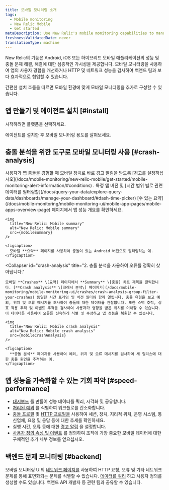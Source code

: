 ```yaml
---
title: 모바일 모니터링 소개
tags:
  - Mobile monitoring
  - New Relic Mobile
  - Get started
metaDescription: Use New Relic's mobile monitoring capabilities to manage the performance of your iOS and Android apps and your customers' overall digital experience.
freshnessValidatedDate: never
translationType: machine
---
```






New Relic의 <InlinePopover type="mobile"/>기능은 Android, iOS 또는 하이브리드 모바일 애플리케이션의 성능 및 충돌 문제 해결, 해결에 대한 심층적인 가시성을 제공합니다. 모바일 모니터링을 사용하여 앱의 사용자 경험을 개선하거나 HTTP 및 네트워크 성능을 검사하여 백앤드 팀과 보다 효과적으로 협업할 수 있습니다.

간편한 설치 흐름을 따르면 모바일 환경에 맞게 모바일 모니터링을 추가로 구성할 수 있습니다.

## 앱 만들기 및 에이전트 설치 [#install]

시작하려면 플랫폼을 선택하세요.

<DocTiles>
  <DocTile
    path="/docs/mobile-monitoring/new-relic-mobile-android/get-started/introduction-new-relic-mobile-android"
    title="Android"
  />

  <DocTile
    path="/docs/mobile-monitoring/new-relic-mobile-ios/get-started/introduction-new-relic-mobile-ios"
    title="iOS"
  />

  <DocTile
    path="/docs/mobile-monitoring/new-relic-mobile-ionic-capacitor/get-started/introduction-new-relic-ionic-capacitor"
    title="Capacitor"
  />

  <DocTile
    path="/docs/mobile-monitoring/new-relic-mobile-cordova-phonegap/get-started-with-cordova-monitoring"
    title="Cordova"
  />

  <DocTile
    path="/docs/mobile-monitoring/new-relic-mobile-maui-dotnet/monitor-your-net-maui-application"
    title=".NET MAUI"
  />

  <DocTile
    path="/docs/mobile-monitoring/new-relic-mobile-flutter/monitor-your-flutter-application"
    title="Flutter"
  />

  <DocTile
    path="/docs/mobile-monitoring/new-relic-monitoring-react-native/monitor-your-react-native-application"
    title="React Native"
  />

  <DocTile
    path="/docs/mobile-monitoring/new-relic-mobile-xamarin/monitor-your-xamarin-application"
    title="Xamarin"
  />
</DocTiles>

에이전트를 설치한 후 모바일 모니터링 용도를 살펴보세요.

## 충돌 분석을 위한 도구로 모바일 모니터링 사용 [#crash-analysis]

<CollapserGroup>
  <Collapser
    id="alert"
    title="1. 충돌에 대한 경고 알림 수신"
  >
    사용자가 앱 충돌을 경험할 때 모바일 장치로 바로 경고 알림을 받도록 [경고를 설정하십시오](/docs/mobile-monitoring/new-relic-mobile/get-started/mobile-monitoring-alert-information/#conditions) . 특정 앱 버전 및 [시간 범위 별로 관련 데이터를 필터링할](/docs/query-your-data/explore-query-data/dashboards/manage-your-dashboard/#dash-time-picker) [수 있는 요약](/docs/mobile-monitoring/mobile-monitoring-ui/mobile-app-pages/mobile-apps-overview-page) 페이지에서 앱 성능 개요를 확인하세요.

    <img
      title="New Relic: Mobile summary"
      alt="New Relic: Mobile summary"
      src={mobileSummary}
    />

    <figcaption>
      모바일 **요약** 페이지를 사용하여 충돌이 있는 Android 버전으로 필터링하는 예.
    </figcaption>
  </Collapser>

  <Collapser
    id="crash-analysis"
    title="2. 충돌 분석을 사용하여 오류를 정확히 찾아냅니다."
  >
    모바일 **Crashes** \[요약] 페이지에서 **Summary** \[충돌] 차트 제목을 클릭합니다. [**Crash analysis** \[크래시 분석\] 페이지가](/docs/mobile-monitoring/mobile-monitoring-ui/crashes/crash-analysis-group-filter-your-crashes) 동일한 시간 프레임 및 버전 필터와 함께 열립니다. 충돌 유형을 보고 예외, 위치 및 오류 메시지를 조사하여 충돌에 대한 데이터를 관찰합니다. 또한 스택 추적, 상호 작용 추적 및 이벤트 추적을 검사하여 사용자가 영향을 받은 위치를 이해할 수 있습니다. 이 데이터를 사용하여 오류를 신속하게 식별 및 수정하고 앱 성능을 복원할 수 있습니다.

    <img
      title="New Relic: Mobile crash analysis"
      alt="New Relic: Mobile crash analysis"
      src={mobileCrashAnalysis}
    />

    <figcaption>
      **충돌 분석** 페이지를 사용하여 예외, 위치 및 오류 메시지를 검사하여 새 릴리스에 대한 충돌 원인을 추적하는 예.
    </figcaption>
  </Collapser>
</CollapserGroup>

## 앱 성능을 가속화할 수 있는 기회 파악 [#speed-performance]

* [대시보드](/docs/dashboards/new-relic-one-dashboards/get-started/introduction-new-relic-one-dashboards) 를 만들어 성능 데이터를 쿼리, 시각화 및 공유합니다.
* [처리된 예외](/docs/mobile-monitoring/mobile-monitoring-ui/crashes/introduction-mobile-handled-exceptions) 를 식별하여 워크플로를 간소화합니다.
* [충돌 프로필](/docs/mobile-monitoring/mobile-monitoring-ui/crashes/crash-analysis-group-filter-your-crashes/#profiles) 및 [HTTP 프로필을](/docs/mobile-monitoring/mobile-monitoring-ui/network-pages/http-errors-page/#error-profiles) 사용하여 세션, 장치, 지리적 위치, 운영 시스템, 통신업체, 요청 및 응답 등에 대한 추세를 확인하세요.
* 실행 시간, 오류 등에 대한 [경고 알림](/docs/mobile-monitoring/new-relic-mobile/getting-started/alert-information-new-relic-mobile) 을 설정합니다.
* [사용자 정의 속성 및 이벤트](/docs/insights/insights-data-sources/custom-events/insert-custom-events-attributes-mobile-data) 를 정의하여 조직에 가장 중요한 모바일 데이터에 대한 구체적인 추가 세부 정보를 얻으십시오.

## 백엔드 문제 모니터링 [#backend]

모바일 모니터링 UI의 [네트워크 페이지를](/docs/mobile-monitoring/mobile-monitoring-ui/network-pages/analyze-network-requests-using-mobilerequest-event-data/) 사용하여 HTTP 요청, 오류 및 기타 네트워크 문제를 통해 표면화되는 문제를 식별할 수 있습니다. [데이터를 쿼리](/docs/nrql/nrql-examples/nrql-query-examples-mobile-monitoring/) 하고 사용자 정의를 생성할 수도 있습니다. <InlinePopover type="dashboards"/>백앤드 API 개발자 등 관련 팀과 공유할 수 있습니다.